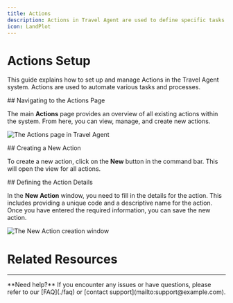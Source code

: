```yaml
---
title: Actions
description: Actions in Travel Agent are used to define specific tasks or operations that can be automated or triggered within the system.
icon: LandPlot
---
```



# Actions Setup


This guide explains how to set up and manage Actions in the Travel Agent system. Actions are used to automate various tasks and processes.

<Steps>
<Step>
## Navigating to the Actions Page

The main **Actions** page provides an overview of all existing actions within the system. From here, you can view, manage, and create new actions.

![The Actions page in Travel Agent](/images/travel-agent/setup-actions-view.png)
</Step>

<Step>
## Creating a New Action

To create a new action, click on the **New** button in the command bar. This will open the view for all actions.

</Step>

<Step>
## Defining the Action Details

In the **New Action** window, you need to fill in the details for the action. This includes providing a unique code and a descriptive name for the action. Once you have entered the required information, you can save the new action.

![The New Action creation window](/images/travel-agent/setup-new-action.png)
</Step>
</Steps>

# Related Resources

<Cards>
  <Card
    href="./related-page"
    title="Related Page"
    description="Description of the related page"
  />
  <Card
    href="https://example.com"
    title="External Resource"
    description="Description of the external resource"
  />
</Cards>

---

<Callout type="info">
  **Need help?** If you encounter any issues or have questions, please refer to our [FAQ](./faq) or [contact support](mailto:support@example.com).
</Callout>
